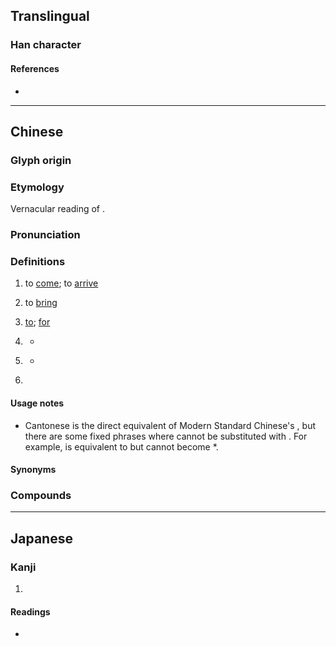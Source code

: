 {{character info}}
==Translingual==

===Han character===
{{Han char|rn=30|rad=口|as=15|sn=18|four=|canj=RHHE|ids=⿰口黎}}

====References====
* {{Han ref|kx=0213.110|dkj=04533|hdz=10700.050|uh=569F|ud=22175}}

----

==Chinese==
{{zh-forms|alt=來,唻,黎,o黎-Internet,蒞-uncommon}}

===Glyph origin===
{{Han compound|口|黎|ls=psc|c1=s|c2=p|t1=mouth|tr2=lai4}}

===Etymology===
Vernacular reading of {{l|zh|來}}.

===Pronunciation===
{{zh-pron
|m=lí
|c=lai4,lei4
|ca=LL-Q9186-Justinrleung-嚟.wav
|cat=v,part
}}

===Definitions===
{{zh-hanzi}} {{tlb|zh|Cantonese}}

# to [[come]]; to [[arrive]]
#: {{zh-x|我 想 嚟 探{taam3} 你。|I'd like to '''come''' and visit you.|C}}
# to [[bring]]
#: {{zh-x|嚟 多 一 碗 叉燒 飯。|'''Bring''' me another bowl of rice with barbecue pork.|C}}
# [[to]]; [[for]] {{gl|expresses purpose}}
#: {{zh-x|我 買 咗 啲 雞蛋{daan6-2} 嚟 整 蛋撻{taat1}。|I bought some eggs '''to''' make egg tarts.|C}}
# {{n-g|Used to indicate that an event has just occurred}}
#: {{zh-x|你 睇 完 戲 嚟 呀{aa4}？|Did you '''just''' watch a movie?|C}}
#* {{zh-x|你 去 邊處{cyu3} '''黎'''|Where have you been?|C|ref='''1828''', Robert Morrison, ''Vocabulary of the Canton Dialect'', part III, section I}}
# {{n-g|Used to emphasize that the identity of the subject is the object}}
#: {{zh-x|邊個 嚟 㗎？|Who is this?|C}}
#: {{zh-x|咩 嚟？|{{q|highly informal}} What's that?|C}}
#: {{zh-x|呢 隻 係 狗 嚟 嘅。|This is a dog.|C}}
#: {{zh-x|貓 嚟 㗎。|It's a cat.|C}}
#: {{zh-x|佢 工程師 嚟 㗎。|They are an engineer.|C}}
#* {{zh-x|如果 問 我 社工 係 咩 嚟，我 會 覺{gok3}得 好似 一 個「補給站」。|If you ask me what a social worker is, I would think it is like a depot.|C|ref='''2017''', {{lang|zh|小婉婉}}, {{lang|zh|《[https://www.chunghwabook.com.hk/Public/files/upload/9789888488247.pdf P牌社工蝦碌碌：社福界小薯仔嘅讀書＋實習手記]》}}, page 43}}
# {{n-g|Used before a verb to express volition.}}
#: {{zh-x|等 我 嚟 做 啦。|Wait for me to do it.|C}}

====Usage notes====
* Cantonese {{lang|zh|嚟}} is the direct equivalent of Modern Standard Chinese's {{zh-l|來}}, but there are some fixed phrases where {{lang|zh|來}} cannot be substituted with {{lang|zh|嚟}}. For example, {{zh-l|出來}} is equivalent to {{zh-l|出嚟}} but {{zh-l|原來如此}} cannot become *{{lang|zh|原嚟如此}}.

====Synonyms====
{{zh-dial|來}}

===Compounds===
{{zh-der|上嚟|亂咁嚟|亂嚟|入嚟|再嚟過|冤枉嚟，瘟疫去|出嚟|出嚟蒲|出嚟行|吊起嚟賣|吊高嚟賣|唔衰攞嚟衰|嚟嚟去去|嚟得切|嚟真|嚟講|埋嚟|天跌落嚟當被冚|夾得嚟|定啲嚟|就嚟|後嚟|揸正嚟做|搵得嚟使得去|搵苦嚟辛|攞嚟|攞嚟搞|攞嚟衰|攞苦嚟辛|照咁睇嚟|用嚟|睇嚟|睇嚟湊|起上嚟|總括嚟講|自古以嚟|落嚟|講嚟講去|講嚟講去三幅被|講起上嚟|講起嚟|起嚟|越嚟越|跟住落嚟|辛苦搵嚟自在食|返上嚟|返入嚟|返出嚟|返嚟|返埋嚟|返落嚟|返過嚟|返開嚟|過嚟|遲嚟先走|開嚟}}

----

==Japanese==

===Kanji===
{{ja-kanji|grade=|rs=口15}}

# {{rfdef|ja|sort=口15}}

====Readings====
* {{ja-readings|on=り|kun=}}